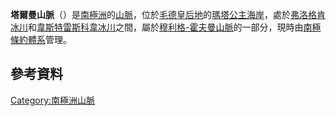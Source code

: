 {{coord|72|0|S|4|45|E|display=title}}

'''塔爾曼山脈'''（{{lang-en|Thälmann Mountains}}）是[[南極洲|南極洲]]的[[山脈|山脈]]，位於[[毛德皇后地|毛德皇后地]]的[[瑪塔公主海岸|瑪塔公主海岸]]，處於[[弗洛格肯冰川|弗洛格肯冰川]]和[[韋斯特雷斯科韋冰川|韋斯特雷斯科韋冰川]]之間，屬於[[穆利格-霍夫曼山脈|穆利格-霍夫曼山脈]]的一部分，現時由[[南極條約體系|南極條約體系]]管理。

==參考資料==
{{usgs-gazetteer}}

{{Antarctica-geo-stub}}
[[Category:南極洲山脈|Category:南極洲山脈]]